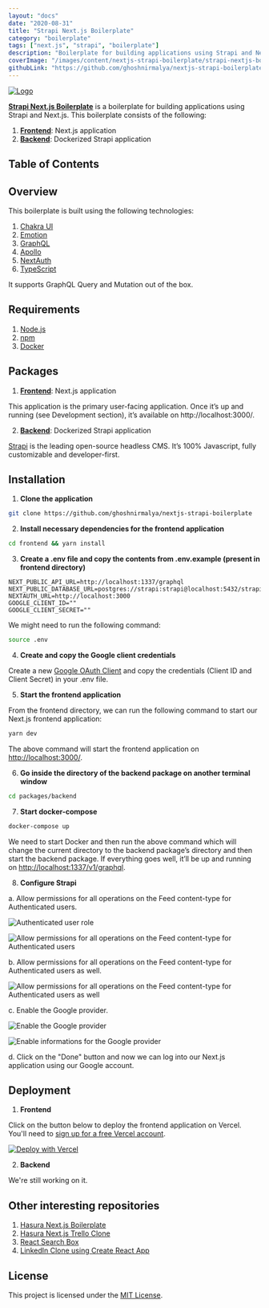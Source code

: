 ```yaml
---
layout: "docs"
date: "2020-08-31"
title: "Strapi Next.js Boilerplate"
category: "boilerplate"
tags: ["next.js", "strapi", "boilerplate"]
description: "Boilerplate for building applications using Strapi and Next.js."
coverImage: "/images/content/nextjs-strapi-boilerplate/strapi-nextjs-boilerplate.png"
githubLink: "https://github.com/ghoshnirmalya/nextjs-strapi-boilerplate"
---
```


[![Logo](/images/content/nextjs-strapi-boilerplate/strapi-nextjs-boilerplate.png)](https://github.com/ghoshnirmalya/nextjs-strapi-boilerplate)

[**Strapi Next.js Boilerplate**](https://github.com/ghoshnirmalya/nextjs-strapi-boilerplate) is a boilerplate for building applications using Strapi and Next.js. This boilerplate consists of the following:

1. [**Frontend**](https://github.com/ghoshnirmalya/nextjs-strapi-boilerplate/tree/master/frontend): Next.js application
2. [**Backend**](https://github.com/ghoshnirmalya/nextjs-strapi-boilerplate/tree/master/backend): Dockerized Strapi application

## Table of Contents

## Overview

This boilerplate is built using the following technologies:

1. [Chakra UI](https://chakra-ui.com/)
2. [Emotion](https://emotion.sh/)
3. [GraphQL](https://graphql.org/)
4. [Apollo](https://www.apollographql.com/)
5. [NextAuth](https://next-auth.js.org/)
6. [TypeScript](https://www.typescriptlang.org/)

It supports GraphQL Query and Mutation out of the box.

## Requirements

1. [Node.js](https://nodejs.org/)
2. [npm](https://www.npmjs.com/)
3. [Docker](https://www.docker.com/)

## Packages

1. [**Frontend**](https://github.com/ghoshnirmalya/nextjs-strapi-boilerplate/tree/master/frontend): Next.js application

This application is the primary user-facing application. Once it’s up and running (see Development section), it’s available on http://localhost:3000/.

2. [**Backend**](https://github.com/ghoshnirmalya/nextjs-strapi-boilerplate/tree/master/backend): Dockerized Strapi application

[Strapi](https://strapi.io/) is the leading open-source headless CMS. It’s 100% Javascript, fully customizable and developer-first.

## Installation

1. **Clone the application**

```bash
git clone https://github.com/ghoshnirmalya/nextjs-strapi-boilerplate
```

2. **Install necessary dependencies for the frontend application**

```bash
cd frontend && yarn install
```

3. **Create a .env file and copy the contents from .env.example (present in frontend directory)**

```yml:frontend/.env
NEXT_PUBLIC_API_URL=http://localhost:1337/graphql
NEXT_PUBLIC_DATABASE_URL=postgres://strapi:strapi@localhost:5432/strapi
NEXTAUTH_URL=http://localhost:3000
GOOGLE_CLIENT_ID=""
GOOGLE_CLIENT_SECRET=""
```

We might need to run the following command:

```bash
source .env
```

4. **Create and copy the Google client credentials**

Create a new [Google OAuth Client](https://console.developers.google.com/apis/credentials/oauthclient) and copy the credentials (Client ID and Client Secret) in your .env file.

5. **Start the frontend application**

From the frontend directory, we can run the following command to start our Next.js frontend application:

```bash
yarn dev
```

The above command will start the frontend application on [http://localhost:3000/](http://localhost:3000).

6. **Go inside the directory of the backend package on another terminal window**

```bash
cd packages/backend
```

7. **Start docker-compose**

```bash
docker-compose up
```

We need to start Docker and then run the above command which will change the current directory to the backend package’s directory and then start the backend package. If everything goes well, it’ll be up and running on [http://localhost:1337/v1/graphql](http://localhost:1337/v1/graphql).

8. **Configure Strapi**

a. Allow permissions for all operations on the Feed content-type for Authenticated users.

![Authenticated user role](/images/content/nextjs-strapi-boilerplate/1.png)

![Allow permissions for all operations on the Feed content-type for Authenticated users](/images/content/nextjs-strapi-boilerplate/2.png)

b. Allow permissions for all operations on the Feed content-type for Authenticated users as well.

![Allow permissions for all operations on the Feed content-type for Authenticated users as well](/images/content/nextjs-strapi-boilerplate/3.png)

c. Enable the Google provider.

![Enable the Google provider](/images/content/nextjs-strapi-boilerplate/4.png)

![Enable informations for the Google provider](/images/content/nextjs-strapi-boilerplate/5.png)

d. Click on the "Done" button and now we can log into our Next.js application using our Google account.

## Deployment

1. **Frontend**

Click on the button below to deploy the frontend application on Vercel. You'll need to [sign up for a free Vercel account](https://vercel.com/signup/).

[![Deploy with Vercel](https://vercel.com/button)](https://vercel.com/import/git?s=https%3A%2F%2Fgithub.com%2Fghoshnirmalya%2Fnextjs-strapi-boilerplate%2Ftree%2Fmaster%2Ffrontend&env=NEXT_PUBLIC_API_URL,NEXT_PUBLIC_WS_URL,DATABASE_URL,AUTH_PRIVATE_KEY,EMAIL_SERVER,EMAIL_FROM,NEXTAUTH_URL,GOOGLE_CLIENT_ID,GOOGLE_CLIENT_SECRET&project-name=nextjs-strapi-boilerplate&repo-name=nextjs-strapi-boilerplate)

2. **Backend**

We're still working on it.

## Other interesting repositories

1. [Hasura Next.js Boilerplate](https://github.com/ghoshnirmalya/nextjs-hasura-boilerplate)
2. [Hasura Next.js Trello Clone](https://github.com/ghoshnirmalya/nextjs-hasura-trello-clone)
3. [React Search Box](https://github.com/ghoshnirmalya/react-search-box)
4. [LinkedIn Clone using Create React App](https://github.com/ghoshnirmalya/linkedin-clone-react-frontend)

## License

This project is licensed under the [MIT License](https://opensource.org/licenses/MIT).
